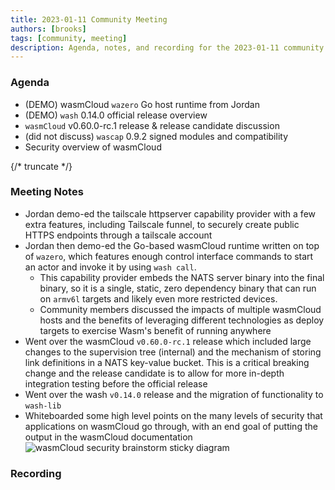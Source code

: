 ```yaml
---
title: 2023-01-11 Community Meeting
authors: [brooks]
tags: [community, meeting]
description: Agenda, notes, and recording for the 2023-01-11 community meeting
---
```



### Agenda

- (DEMO) wasmCloud `wazero` Go host runtime from Jordan
- (DEMO) `wash` 0.14.0 official release overview
- `wasmCloud` v0.60.0-rc.1 release & release candidate discussion
- (did not discuss) `wascap` 0.9.2 signed modules and compatibility
- Security overview of wasmCloud

{/* truncate */}

### Meeting Notes

- Jordan demo-ed the tailscale httpserver capability provider with a few extra features, including Tailscale funnel, to securely create public HTTPS endpoints through a tailscale account
- Jordan then demo-ed the Go-based wasmCloud runtime written on top of `wazero`, which features enough control interface commands to start an actor and invoke it by using `wash call`.
  - This capability provider embeds the NATS server binary into the final binary, so it is a single, static, zero dependency binary that can run on `armv6l` targets and likely even more restricted devices.
  - Community members discussed the impacts of multiple wasmCloud hosts and the benefits of leveraging different technologies as deploy targets to exercise Wasm's benefit of running anywhere
- Went over the wasmCloud `v0.60.0-rc.1` release which included large changes to the supervision tree (internal) and the mechanism of storing link definitions in a NATS key-value bucket. This is a critical breaking change and the release candidate is to allow for more in-depth integration testing before the official release
- Went over the wash `v0.14.0` release and the migration of functionality to `wash-lib`
- Whiteboarded some high level points on the many levels of security that applications on wasmCloud go through, with an end goal of putting the output in the wasmCloud documentation
  ![wasmCloud security brainstorm sticky diagram](./images/2023-01-11-security_brainstorm.png)

### Recording

<YouTube url="https://youtu.be/rxB0Scrjp-o" />
